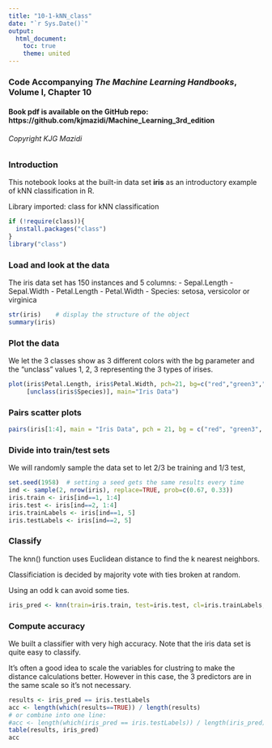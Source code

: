 ```yaml
---
title: "10-1-kNN_class"
date: "`r Sys.Date()`"
output:
  html_document:
    toc: true
    theme: united
---
```


### Code Accompanying ***The Machine Learning Handbooks***, Volume I, Chapter 10

#### Book pdf is available on the GitHub repo: https://github.com/kjmazidi/Machine_Learning_3rd_edition

###### Copyright KJG Mazidi

### Introduction

This notebook looks at the built-in data set **iris** as an introductory example of kNN classification in R.

Library imported: class for kNN classification


```r
if (!require(class)){
  install.packages("class")
}
library("class")
```



### Load and look at the data 

The iris data set has 150 instances and 5 columns:
- Sepal.Length
- Sepal.Width
- Petal.Length
- Petal.Width
- Species: setosa, versicolor or virginica

```r
str(iris)    # display the structure of the object
summary(iris)
```

### Plot the data

We let the 3 classes show as 3 different colors with the bg parameter and the "unclass" values 1, 2, 3 representing the 3 types of irises.

```r
plot(iris$Petal.Length, iris$Petal.Width, pch=21, bg=c("red","green3","blue")
     [unclass(iris$Species)], main="Iris Data")
```

### Pairs scatter plots

```r
pairs(iris[1:4], main = "Iris Data", pch = 21, bg = c("red", "green3", "blue")[unclass(iris$Species)])
```

### Divide into train/test sets

We will randomly sample the data set to let 2/3 be training and 1/3 test, 

```r
set.seed(1958)  # setting a seed gets the same results every time
ind <- sample(2, nrow(iris), replace=TRUE, prob=c(0.67, 0.33))
iris.train <- iris[ind==1, 1:4]
iris.test <- iris[ind==2, 1:4]
iris.trainLabels <- iris[ind==1, 5]
iris.testLabels <- iris[ind==2, 5]
```

### Classify

The knn() function uses Euclidean distance to find the k nearest neighbors.

Classificiation is decided by majority vote with ties broken at random. 

Using an odd k can avoid some ties.

```r
iris_pred <- knn(train=iris.train, test=iris.test, cl=iris.trainLabels, k=3)
```

### Compute accuracy

We built a classifier with very high accuracy. Note that the iris data set is quite easy to classify. 

It's often a good idea to scale the variables for clustring to make the distance calculations better. However in this case, the 3 predictors are in the same scale so it's not necessary.

```r
results <- iris_pred == iris.testLabels
acc <- length(which(results==TRUE)) / length(results)
# or combine into one line:
#acc <- length(which(iris_pred == iris.testLabels)) / length(iris_pred)
table(results, iris_pred)
acc
```

